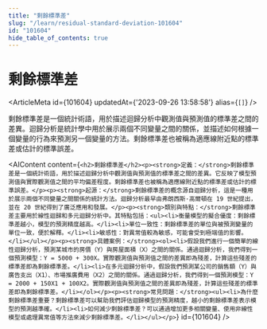 ```yaml
---
title: "剩餘標準差"
slug: "/learn/residual-standard-deviation-101604"
id: "101604"
hide_table_of_contents: true
---
```



# 剩餘標準差

<ArticleMeta id={101604} updatedAt={'2023-09-26 13:58:58'} alias={`[]`} />
<div className='border-solid border-b border-t-0 my-4 border-[var(--ifm-color-gray-300)]' />

剩餘標準差是一個統計術語，用於描述迴歸分析中觀測值與預測值的標準差之間的差異。迴歸分析是統計學中用於展示兩個不同變量之間的關係，並描述如何根據一個變量的行為來預測另一個變量的方法。剩餘標準差也被稱為適應線附近點的標準差或估計的標準誤差。

<AIContent content={`<h2>剩餘標準差</h2><p><strong>定義：</strong>剩餘標準差是一個統計術語，用於描述迴歸分析中觀測值與預測值的標準差之間的差異。它反映了模型預測值與實際觀測值之間的平均偏差程度。剩餘標準差也被稱為適應線附近點的標準差或估計的標準誤差。</p><p><strong>起源：</strong>剩餘標準差的概念源自迴歸分析，這是一種用於展示兩個不同變量之間關係的統計方法。迴歸分析最早由弗朗西斯·高爾頓在 19 世紀提出，並在 20 世紀得到了廣泛應用和發展。</p><p><strong>類別與特點：</strong>剩餘標準差主要用於線性迴歸和多元迴歸分析中。其特點包括：<ul><li>衡量模型的擬合優度：剩餘標準差越小，模型的預測精度越高。</li><li>單位一致性：剩餘標準差的單位與被預測變量的單位一致，便於解釋。</li><li>敏感性：對異常值較為敏感，可能會受到極端值的影響。</li></ul></p><p><strong>具體案例：</strong><ol><li>假設我們進行一個簡單的線性迴歸分析，預測某城市的房價（Y）與房屋面積（X）之間的關係。通過迴歸分析，我們得到一個預測模型：Y = 5000 + 300X。實際觀測值與預測值之間的差異即為殘差，計算這些殘差的標準差即為剩餘標準差。</li><li>在多元迴歸分析中，假設我們預測某公司的銷售額（Y）與廣告支出（X1）、市場推廣費用（X2）之間的關係。通過迴歸分析，我們得到一個預測模型：Y = 2000 + 150X1 + 100X2。實際觀測值與預測值之間的差異即為殘差，計算這些殘差的標準差即為剩餘標準差。</li></ol></p><p><strong>常見問題：</strong><ul><li>為什麼剩餘標準差重要？剩餘標準差可以幫助我們評估迴歸模型的預測精度，越小的剩餘標準差表示模型的預測越準確。</li><li>如何減少剩餘標準差？可以通過增加更多相關變量、使用非線性模型或處理異常值等方法來減少剩餘標準差。</li></ul></p>`} id={101604} />
